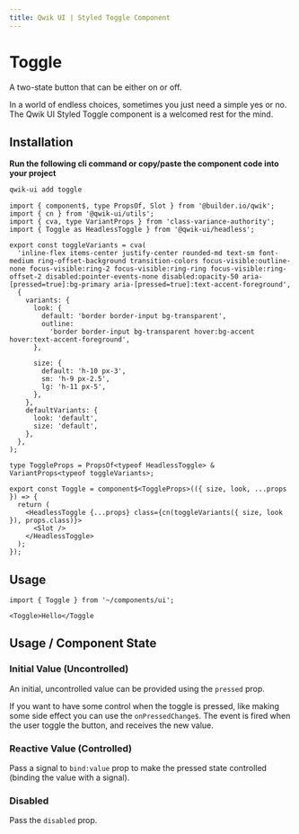 ```yaml
---
title: Qwik UI | Styled Toggle Component
---
```



<StatusBanner status={statusByComponent.styled.Toggle} />

# Toggle

A two-state button that can be either on or off.

<Showcase name="hero" />

In a world of endless choices, sometimes you just need a simple yes or no. The Qwik UI Styled Toggle component is a welcomed rest for the mind.

## Installation

**Run the following cli command or copy/paste the component code into your project**

```sh
qwik-ui add toggle
```

```tsx
import { component$, type PropsOf, Slot } from '@builder.io/qwik';
import { cn } from '@qwik-ui/utils';
import { cva, type VariantProps } from 'class-variance-authority';
import { Toggle as HeadlessToggle } from '@qwik-ui/headless';

export const toggleVariants = cva(
  'inline-flex items-center justify-center rounded-md text-sm font-medium ring-offset-background transition-colors focus-visible:outline-none focus-visible:ring-2 focus-visible:ring-ring focus-visible:ring-offset-2 disabled:pointer-events-none disabled:opacity-50 aria-[pressed=true]:bg-primary aria-[pressed=true]:text-accent-foreground',
  {
    variants: {
      look: {
        default: 'border border-input bg-transparent',
        outline:
          'border border-input bg-transparent hover:bg-accent hover:text-accent-foreground',
      },

      size: {
        default: 'h-10 px-3',
        sm: 'h-9 px-2.5',
        lg: 'h-11 px-5',
      },
    },
    defaultVariants: {
      look: 'default',
      size: 'default',
    },
  },
);

type ToggleProps = PropsOf<typeof HeadlessToggle> & VariantProps<typeof toggleVariants>;

export const Toggle = component$<ToggleProps>(({ size, look, ...props }) => {
  return (
    <HeadlessToggle {...props} class={cn(toggleVariants({ size, look }), props.class)}>
      <Slot />
    </HeadlessToggle>
  );
});
```

## Usage

```tsx
import { Toggle } from '~/components/ui';
```

```tsx
<Toggle>Hello</Toggle
```

## Usage / Component State

### Initial Value (Uncontrolled)

An initial, uncontrolled value can be provided using the `pressed` prop.

<Showcase name="initialPressed" />

If you want to have some control when the toggle is pressed, like making some side effect you can use
the `onPressedChange$`. The event is fired when the user toggle the button, and receives the new value.

<Showcase name="pressed" />

### Reactive Value (Controlled)

Pass a signal to `bind:value` prop to make the pressed state controlled (binding the value with a signal).

<Showcase name="bind-pressed" />

### Disabled

Pass the `disabled` prop.

<Showcase name="disabled" />
